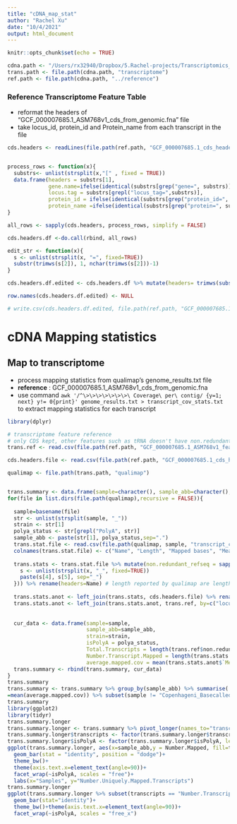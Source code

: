 ```yaml
---
title: "cDNA_map_stat"
author: "Rachel Xu"
date: "10/4/2021"
output: html_document
---
```


```r
knitr::opts_chunk$set(echo = TRUE)
```

```r
cdna.path <- "/Users/rx32940/Dropbox/5.Rachel-projects/Transcriptomics_PolyATail/Map_statistics_10042021/cDNA"
trans.path <- file.path(cdna.path, "transcriptome")
ref.path <- file.path(cdna.path, "../reference")
```

### Reference Transcriptome Feature Table
- reformat the headers of "GCF_000007685.1_ASM768v1_cds_from_genomic.fna" file
- take locus_id, protein_id and Protein_name from each transcript in the file
```r

cds.headers <- readLines(file.path(ref.path, "GCF_000007685.1_cds_headers.txt"))


process_rows <- function(x){
  substrs<- unlist(strsplit(x,"[" , fixed = TRUE))
  data.frame(headers = substrs[1],
             gene.name=ifelse(identical(substrs[grep("gene=", substrs)], character(0)), "", substrs[grep("gene=", substrs)]), 
             locus.tag = substrs[grepl("locus_tag=",substrs)], 
             protein_id = ifelse(identical(substrs[grep("protein_id=", substrs)], character(0)), "", substrs[grep("protein_id=", substrs)]),
             protein_name =ifelse(identical(substrs[grep("protein=", substrs)], character(0)), "", substrs[grep("protein=", substrs)]))
}

all_rows <- sapply(cds.headers, process_rows, simplify = FALSE)

cds.headers.df <-do.call(rbind, all_rows)

edit_str <- function(x){
  s <- unlist(strsplit(x, "=", fixed=TRUE))
  substr(trimws(s[2]), 1, nchar(trimws(s[2]))-1)
}

cds.headers.df.edited <- cds.headers.df %>% mutate(headers= trimws(substr(headers, 2, nchar(headers)))) %>% mutate(gene.name = sapply(gene.name, edit_str)) %>% mutate(locus.tag = sapply(locus.tag, edit_str)) %>% mutate(protein_id = sapply(protein_id, edit_str)) %>% mutate(protein_name = sapply(protein_name, edit_str))

row.names(cds.headers.df.edited) <- NULL

# write.csv(cds.headers.df.edited, file.path(ref.path, "GCF_000007685.1_cds_headers_table.txt"), row.names = FALSE, quote = FALSE)
```

# cDNA Mapping statistics

## Map to transcriptome
- process mapping statistics from qualimap's genome_results.txt file
- **reference** : GCF_000007685.1_ASM768v1_cds_from_genomic.fna
- use command ```awk '/^\>\>\>\>\>\>\>\ Coverage\ per\ contig/ {y=1; next} y!= 0{print}' genome_results.txt > transcript_cov_stats.txt``` to extract mapping statistics for each transcript
```r
library(dplyr)

# transcriptome feature reference
# only CDS kept, other features such as tRNA doesn't have non.redundant_refseq, was removed 
trans.ref <- read.csv(file.path(ref.path, "GCF_000007685.1_ASM768v1_feature_table.txt"), sep = '\t') %>% subset(X..feature != "gene") %>% select(c(chromosome, start, end, strand, non.redundant_refseq, locus_tag,name, symbol, feature_interval_length))

cds.headers.file <- read.csv(file.path(ref.path, "GCF_000007685.1_cds_headers_table.txt"))

qualimap <- file.path(trans.path, "qualimap")


trans.summary <- data.frame(sample=character(), sample_abb=character(), strain=character(),isPolyA = character(),Total.Transcripts=integer() , Number.Transcript.Mapped = integer(), average.mapped.cov=numeric())
for(file in list.dirs(file.path(qualimap),recursive = FALSE)){
  
  sample=basename(file)
  str <- unlist(strsplit(sample, "_"))
  strain <- str[1]
  polya_status <- str[grepl("PolyA", str)]
  sample_abb <- paste(str[1], polya_status,sep=".")
  trans.stat.file <- read.csv(file.path(qualimap, sample, "transcript_cov_stats.txt"), skip= 1 , sep="\t", header=FALSE) %>% select(-V1)
  colnames(trans.stat.file) <- c("Name", "Length", "Mapped bases", "Mean coverage", "Standard deviation")
  
  trans.stats <- trans.stat.file %>% mutate(non.redundant_refseq = sapply(Name, function(x){
    s <- unlist(strsplit(x, "_", fixed=TRUE))
    paste(s[4], s[5], sep="_")
  })) %>% rename(headers=Name) # length reported by qualimap are length of the CDS instead of mapping length
  
  trans.stats.anot <- left_join(trans.stats, cds.headers.file) %>% rename(locus_tag = locus.tag)
  trans.stats.anot <- left_join(trans.stats.anot, trans.ref, by=c("locus_tag"))[c("headers","non.redundant_refseq.x", "non.redundant_refseq.y","Mean coverage", "Mapped bases","Standard deviation", "gene.name","locus_tag", "protein_id","protein_name", "name", "symbol", "chromosome", "start", "end", "strand", "feature_interval_length")]
  
  
  cur_data <- data.frame(sample=sample, 
                         sample_abb=sample_abb,
                         strain=strain,
                         isPolyA = polya_status,
                         Total.Transcripts = length(trans.ref$non.redundant_refseq),
                         Number.Transcript.Mapped = length(trans.stats.anot[trans.stats.anot$`Mean coverage` != 0,1]),
                         average.mapped.cov = mean(trans.stats.anot$`Mean coverage`))
  trans.summary <- rbind(trans.summary, cur_data)
}
trans.summary
trans.summary <- trans.summary %>% group_by(sample_abb) %>% summarise( sample = sample,sample_abb=sample_abb, strain=strain, isPolyA=isPolyA, Total.Transcripts=Total.Transcripts, Number.Transcript.Mapped= mean(Number.Transcript.Mapped), average.mapped.cov
=mean(average.mapped.cov)) %>% subset(sample != "Copenhageni_Basecalled_Aug_16_2019_Direct-cDNA_NoPolyATail_Qiagen" )
trans.summary
library(ggplot2)
library(tidyr)
trans.summary.longer
trans.summary.longer <- trans.summary %>% pivot_longer(names_to="transcripts", values_to="Number.Mapped", c(Total.Transcripts, Number.Transcript.Mapped))
trans.summary.longer$transcripts <- factor(trans.summary.longer$transcripts, levels = c("Total.Transcripts", "Number.Transcript.Mapped"))
trans.summary.longer$isPolyA <- factor(trans.summary.longer$isPolyA, levels = c("PolyATail", "NoPolyATail"))
ggplot(trans.summary.longer, aes(x=sample_abb,y = Number.Mapped, fill=transcripts))+
  geom_bar(stat = "identity", position = "dodge")+
  theme_bw()+
  theme(axis.text.x=element_text(angle=90))+
  facet_wrap(~isPolyA, scales = "free")+
  labs(x="Samples", y="Number.Uniquely.Mapped.Transcripts")
trans.summary.longer
ggplot(trans.summary.longer %>% subset(transcripts == "Number.Transcript.Mapped"), aes(x=sample_abb, y= average.mapped.cov, fill=strain))+
  geom_bar(stat="identity")+
  theme_bw()+theme(axis.text.x=element_text(angle=90))+
  facet_wrap(~isPolyA, scales = "free_x")
```
